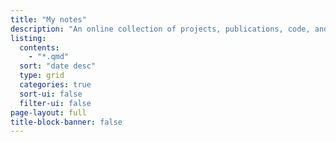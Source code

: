 ```yaml
---
title: "My notes"
description: "An online collection of projects, publications, code, and other random thoughts"
listing:
  contents: 
    - "*.qmd"
  sort: "date desc"
  type: grid
  categories: true
  sort-ui: false
  filter-ui: false
page-layout: full
title-block-banner: false
---
```



